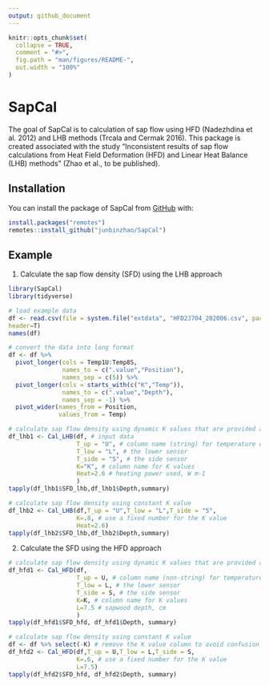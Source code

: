 ```yaml
---
output: github_document
---
```


<!-- README.md is generated from README.Rmd. Please edit that file -->

```r
knitr::opts_chunk$set(
  collapse = TRUE,
  comment = "#>",
  fig.path = "man/figures/README-",
  out.width = "100%"
)
```

# SapCal

<!-- badges: start -->
<!-- badges: end -->

The goal of SapCal is to calculation of sap flow using HFD (Nadezhdina et al. 2012) and LHB methods (Trcala and Cermak 2016). This package is created associated with the study "Inconsistent results of sap flow calculations from Heat Field Deformation (HFD) and Linear Heat Balance (LHB) methods" (Zhao et al., to be published).

## Installation

You can install the package of SapCal from [GitHub](https://github.com/)  with:


``` r
install.packages("remotes")
remotes::install_github("junbinzhao/SapCal")
```
## Example

1. Calculate the sap flow density (SFD) using the LHB approach
```r
library(SapCal)
library(tidyverse)

# load example data
df <- read.csv(file = system.file("extdata", "HFD2J704_202006.csv", package = "SapCal"),
header=T)
names(df)

# convert the data into long format
df <- df %>%
  pivot_longer(cols = Temp1U:Temp8S,
               names_to = c(".value","Position"),
               names_sep = c(5)) %>%
  pivot_longer(cols = starts_with(c("K","Temp")),
               names_to = c(".value","Depth"),
               names_sep = -1) %>%
  pivot_wider(names_from = Position,
              values_from = Temp)

# calculate sap flow density using dynamic K values that are provided as a variable
df_lhb1 <- Cal_LHB(df, # input data
                   T_up = "U", # column name (string) for temperature of the upper sensor
                   T_low = "L", # the lower sensor
                   T_side = "S", # the side sensor
                   K="K", # column name for K values
                   Heat=2.6 # heating power used, W m-1
                   )
tapply(df_lhb1$SFD_lhb,df_lhb1$Depth,summary)

# calculate sap flow density using constant K value
df_lhb2 <- Cal_LHB(df,T_up = "U",T_low = "L",T_side = "S",
                   K=.8, # use a fixed number for the K value
                   Heat=2.6)
tapply(df_lhb2$SFD_lhb,df_lhb2$Depth,summary)
```

2. Calculate the SFD using the HFD approach

```r
# calculate sap flow density using dynamic K values that are provided as a variable
df_hfd1 <- Cal_HFD(df,
                   T_up = U, # column name (non-string) for temperature of the upper sensor
                   T_low = L, # the lower sensor
                   T_side = S, # the side sensor
                   K=K, # column name for K values
                   L=7.5 # sapwood depth, cm
                   )
tapply(df_hfd1$SFD_hfd, df_hfd1$Depth, summary)

# calculate sap flow density using constant K value
df <- df %>% select(-K) # remove the K value column to avoid confusion 
df_hfd2 <- Cal_HFD(df,T_up = U,T_low = L,T_side = S,
                   K=.6, # use a fixed number for the K value
                   L=7.5)
tapply(df_hfd2$SFD_hfd, df_hfd2$Depth, summary)
```


